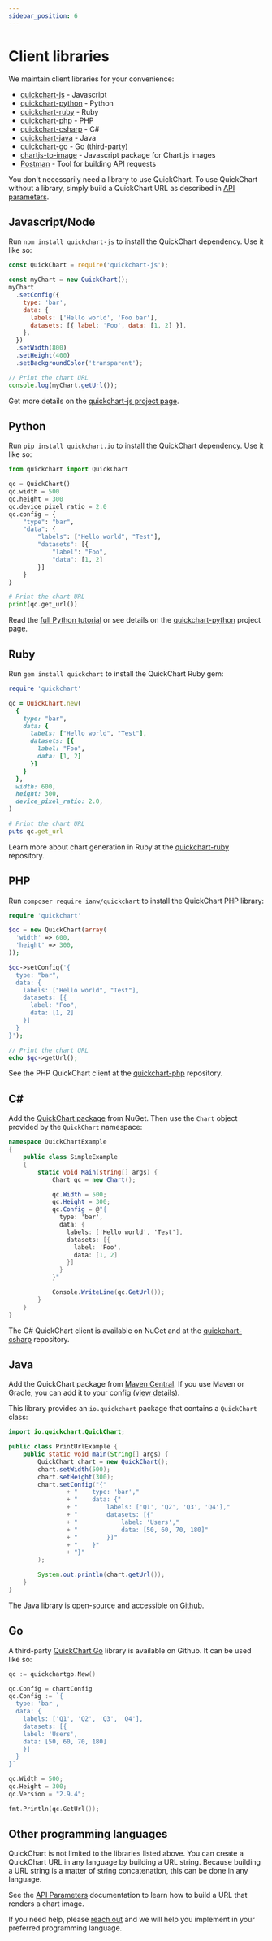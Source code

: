 ```yaml
---
sidebar_position: 6
---
```


# Client libraries

We maintain client libraries for your convenience:

- [quickchart-js](https://github.com/typpo/quickchart-js) - Javascript
- [quickchart-python](https://github.com/typpo/quickchart-python) - Python
- [quickchart-ruby](https://github.com/typpo/quickchart-ruby) - Ruby
- [quickchart-php](https://github.com/typpo/quickchart-php) - PHP
- [quickchart-csharp](https://github.com/typpo/quickchart-csharp) - C#
- [quickchart-java](https://github.com/typpo/quickchart-java) - Java
- [quickchart-go](https://github.com/henomis/quickchart-go) - Go (third-party)
- [chartjs-to-image](https://www.npmjs.com/package/chartjs-to-image) - Javascript package for Chart.js images
- [Postman](https://www.postman.com/speeding-flare-926667/workspace/7385c90d-e985-49fe-8257-90bab6c7823e/request/11849833-67d60b0c-988e-4b1d-baa7-7a95da2aa479) - Tool for building API requests

You don't necessarily need a library to use QuickChart. To use QuickChart without a library, simply build a QuickChart URL as described in [API parameters](/documentation/usage/parameters/).

## Javascript/Node

Run `npm install quickchart-js` to install the QuickChart dependency. Use it like so:

```javascript
const QuickChart = require('quickchart-js');

const myChart = new QuickChart();
myChart
  .setConfig({
    type: 'bar',
    data: {
      labels: ['Hello world', 'Foo bar'],
      datasets: [{ label: 'Foo', data: [1, 2] }],
    },
  })
  .setWidth(800)
  .setHeight(400)
  .setBackgroundColor('transparent');

// Print the chart URL
console.log(myChart.getUrl());
```

Get more details on the [quickchart-js project page](https://github.com/typpo/quickchart-js).

## Python

Run `pip install quickchart.io` to install the QuickChart dependency. Use it like so:

```python
from quickchart import QuickChart

qc = QuickChart()
qc.width = 500
qc.height = 300
qc.device_pixel_ratio = 2.0
qc.config = {
    "type": "bar",
    "data": {
        "labels": ["Hello world", "Test"],
        "datasets": [{
            "label": "Foo",
            "data": [1, 2]
        }]
    }
}

# Print the chart URL
print(qc.get_url())
```

Read the [full Python tutorial](/documentation/python-chart-example/) or see details on the [quickchart-python](https://github.com/typpo/quickchart-python) project page.

## Ruby

Run `gem install quickchart` to install the QuickChart Ruby gem:

```ruby
require 'quickchart'

qc = QuickChart.new(
  {
    type: "bar",
    data: {
      labels: ["Hello world", "Test"],
      datasets: [{
        label: "Foo",
        data: [1, 2]
      }]
    }
  },
  width: 600,
  height: 300,
  device_pixel_ratio: 2.0,
)

# Print the chart URL
puts qc.get_url
```

Learn more about chart generation in Ruby at the [quickchart-ruby](https://github.com/typpo/quickchart-ruby) repository.

## PHP

Run `composer require ianw/quickchart` to install the QuickChart PHP library:

```php
require 'quickchart'

$qc = new QuickChart(array(
  'width' => 600,
  'height' => 300,
));

$qc->setConfig('{
  type: "bar",
  data: {
    labels: ["Hello world", "Test"],
    datasets: [{
      label: "Foo",
      data: [1, 2]
    }]
  }
}');

// Print the chart URL
echo $qc->getUrl();
```

See the PHP QuickChart client at the [quickchart-php](http://github.com/typpo/quickchart-php) repository.

## C#

Add the [QuickChart package](https://www.nuget.org/packages/QuickChart) from NuGet. Then use the `Chart` object provided by the `QuickChart` namespace:

```csharp
namespace QuickChartExample
{
    public class SimpleExample
    {
        static void Main(string[] args) {
            Chart qc = new Chart();

            qc.Width = 500;
            qc.Height = 300;
            qc.Config = @"{
              type: 'bar',
              data: {
                labels: ['Hello world', 'Test'],
                datasets: [{
                  label: 'Foo',
                  data: [1, 2]
                }]
              }
            }"

            Console.WriteLine(qc.GetUrl());
        }
    }
}
```

The C# QuickChart client is available on NuGet and at the [quickchart-csharp](https://github.com/typpo/quickchart-csharp) repository.

## Java

Add the QuickChart package from [Maven Central](https://search.maven.org/search?q=a:QuickChart). If you use Maven or Gradle, you can add it to your config ([view details](https://github.com/typpo/quickchart-java)).

This library provides an `io.quickchart` package that contains a `QuickChart` class:

```java
import io.quickchart.QuickChart;

public class PrintUrlExample {
    public static void main(String[] args) {
        QuickChart chart = new QuickChart();
        chart.setWidth(500);
        chart.setHeight(300);
        chart.setConfig("{"
                + "    type: 'bar',"
                + "    data: {"
                + "        labels: ['Q1', 'Q2', 'Q3', 'Q4'],"
                + "        datasets: [{"
                + "            label: 'Users',"
                + "            data: [50, 60, 70, 180]"
                + "        }]"
                + "    }"
                + "}"
        );

        System.out.println(chart.getUrl());
    }
}
```

The Java library is open-source and accessible on [Github](https://github.com/typpo/quickchart-java).

## Go

A third-party [QuickChart Go](https://github.com/henomis/quickchart-go) library is available on Github. It can be used like so:

```go
qc := quickchartgo.New()

qc.Config = chartConfig
qc.Config := `{
  type: 'bar',
  data: {
    labels: ['Q1', 'Q2', 'Q3', 'Q4'],
    datasets: [{
    label: 'Users',
    data: [50, 60, 70, 180]
    }]
  }
}`

qc.Width = 500;
qc.Height = 300;
qc.Version = "2.9.4";

fmt.Println(qc.GetUrl());
```

## Other programming languages

QuickChart is not limited to the libraries listed above. You can create a QuickChart URL in any language by building a URL string. Because building a URL string is a matter of string concatenation, this can be done in any language.

See the [API Parameters](/documentation/usage/parameters/) documentation to learn how to build a URL that renders a chart image.

If you need help, please [reach out](mailto:support@quickchart.io) and we will help you implement in your preferred programming language.
